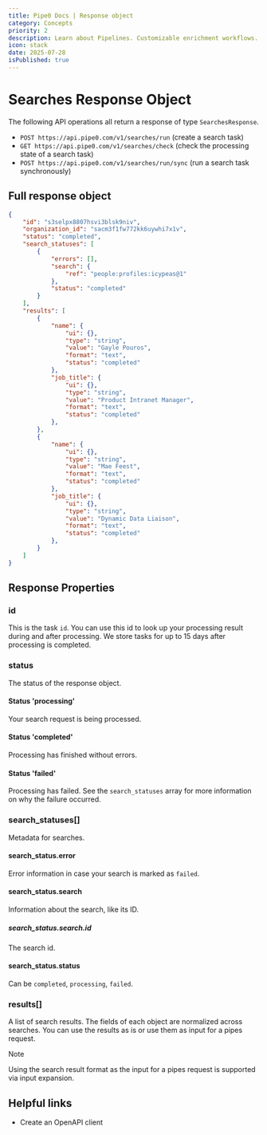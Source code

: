 ```yaml
---
title: Pipe0 Docs | Response object
category: Concepts
priority: 2
description: Learn about Pipelines. Customizable enrichment workflows.
icon: stack
date: 2025-07-28
isPublished: true
---
```


# Searches Response Object

The following API operations all return a response of type `SearchesResponse`.

- `POST https://api.pipe0.com/v1/searches/run` (create a search task)
- `GET https://api.pipe0.com/v1/searches/check` (check the processing state of a search task)
- `POST https://api.pipe0.com/v1/searches/run/sync` (run a search task synchronously)

## Full response object

```JSON
{
	"id": "s3selpx8807hsvi3blsk9niv",
    "organization_id": "sacm3f1fw772kk6uywhi7x1v",
	"status": "completed",
	"search_statuses": [
		{
			"errors": [],
			"search": {
				"ref": "people:profiles:icypeas@1"
			},
			"status": "completed"
		}
	],
	"results": [
		{
			"name": {
				"ui": {},
				"type": "string",
				"value": "Gayle Pouros",
				"format": "text",
				"status": "completed"
			},
			"job_title": {
				"ui": {},
				"type": "string",
				"value": "Product Intranet Manager",
				"format": "text",
				"status": "completed"
			},
		},
		{
			"name": {
				"ui": {},
				"type": "string",
				"value": "Mae Feest",
				"format": "text",
				"status": "completed"
			},
			"job_title": {
				"ui": {},
				"type": "string",
				"value": "Dynamic Data Liaison",
				"format": "text",
				"status": "completed"
			},
		}
	]
}
```


## Response Properties

### id

This is the task `id`. You can use this id to look up your processing result during and after processing.
We store tasks for up to 15 days after processing is completed.

### status

The status of the response object.

#### Status 'processing'

Your search request is being processed. 

#### Status 'completed'

Processing has finished without errors.

#### Status 'failed'

Processing has failed. See the `search_statuses` array for more information on why the failure occurred.

### search_statuses[]

Metadata for searches.

#### search_status.error

Error information in case your search is marked as `failed`.

#### search_status.search

Information about the search, like its ID.

##### search_status.search.id

The search id.

#### search_status.status

Can be `completed`, `processing`, `failed`.

### results[]

A list of search results. The fields of each object are normalized across searches. You can use the results as is 
or use them as input for a <AppLink linkType="pipelineRequest">pipes request</AppLink>.

> [!NOTE]
> 
> Using the search result format as the input for a pipes request is supported via <AppLink linkType="inputExpansion">input expansion</AppLink>.


## Helpful links

- <AppLink linkType="openAPI">Create an OpenAPI client</AppLink>